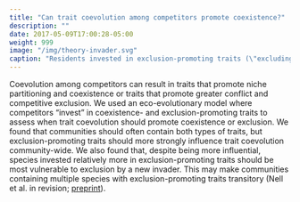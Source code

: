 ```yaml
---
title: "Can trait coevolution among competitors promote coexistence?"
description: ""
date: 2017-05-09T17:00:28-05:00
weight: 999
image: "/img/theory-invader.svg"
caption: "Residents invested in exclusion-promoting traits (\"excluding residents\") are more susceptible to exclusion by a new invader because they suppress other species leading to their own evolutionary disarmament"
---
```



Coevolution among competitors can result in traits that promote 
niche partitioning and coexistence or traits that promote
greater conflict and competitive exclusion.
We used an eco-evolutionary model where competitors "invest" in coexistence- and 
exclusion-promoting traits to assess when trait coevolution
should promote coexistence or exclusion.
We found that communities should often contain both types of traits, but
exclusion-promoting traits should more strongly influence trait 
coevolution community-wide.
We also found that, despite being more influential, species invested relatively
more in exclusion-promoting traits should be most vulnerable to exclusion by a
new invader.
This may make communities containing multiple species with exclusion-promoting
traits transitory
(Nell et al. in revision; [preprint](https://doi.org/10.1101/2022.11.01.514799)).



